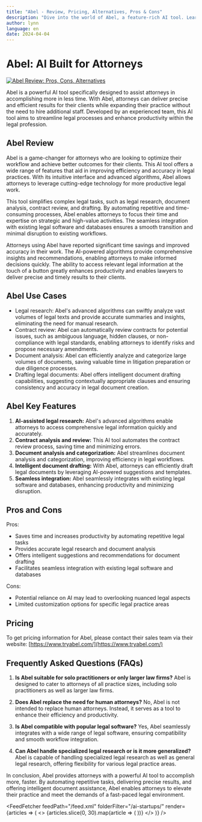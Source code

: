 ```yaml
---
title: "Abel - Review, Pricing, Alternatives, Pros & Cons"
description: "Dive into the world of Abel, a feature-rich AI tool. Learn about its features, pricing, and how it's making an impact. Don't miss out!"
author: lynn
language: en
date: 2024-04-04
---
```

        
# Abel: AI Built for Attorneys


<BlogHeader />


[![Abel Review: Pros, Cons, Alternatives](/ai-startups/abel.png)](https://www.tryabel.com/)



Abel is a powerful AI tool specifically designed to assist attorneys in accomplishing more in less time. With Abel, attorneys can deliver precise and efficient results for their clients while expanding their practice without the need to hire additional staff. Developed by an experienced team, this AI tool aims to streamline legal processes and enhance productivity within the legal profession.

## Abel Review

Abel is a game-changer for attorneys who are looking to optimize their workflow and achieve better outcomes for their clients. This AI tool offers a wide range of features that aid in improving efficiency and accuracy in legal practices. With its intuitive interface and advanced algorithms, Abel allows attorneys to leverage cutting-edge technology for more productive legal work.

This tool simplifies complex legal tasks, such as legal research, document analysis, contract review, and drafting. By automating repetitive and time-consuming processes, Abel enables attorneys to focus their time and expertise on strategic and high-value activities. The seamless integration with existing legal software and databases ensures a smooth transition and minimal disruption to existing workflows.

Attorneys using Abel have reported significant time savings and improved accuracy in their work. The AI-powered algorithms provide comprehensive insights and recommendations, enabling attorneys to make informed decisions quickly. The ability to access relevant legal information at the touch of a button greatly enhances productivity and enables lawyers to deliver precise and timely results to their clients.

## Abel Use Cases

- Legal research: Abel's advanced algorithms can swiftly analyze vast volumes of legal texts and provide accurate summaries and insights, eliminating the need for manual research.
- Contract review: Abel can automatically review contracts for potential issues, such as ambiguous language, hidden clauses, or non-compliance with legal standards, enabling attorneys to identify risks and propose necessary amendments.
- Document analysis: Abel can efficiently analyze and categorize large volumes of documents, saving valuable time in litigation preparation or due diligence processes.
- Drafting legal documents: Abel offers intelligent document drafting capabilities, suggesting contextually appropriate clauses and ensuring consistency and accuracy in legal document creation.

## Abel Key Features

1. **AI-assisted legal research:** Abel's advanced algorithms enable attorneys to access comprehensive legal information quickly and accurately.
2. **Contract analysis and review:** This AI tool automates the contract review process, saving time and minimizing errors.
3. **Document analysis and categorization:** Abel streamlines document analysis and categorization, improving efficiency in legal workflows.
4. **Intelligent document drafting:** With Abel, attorneys can efficiently draft legal documents by leveraging AI-powered suggestions and templates.
5. **Seamless integration:** Abel seamlessly integrates with existing legal software and databases, enhancing productivity and minimizing disruption.

## Pros and Cons

Pros:
- Saves time and increases productivity by automating repetitive legal tasks
- Provides accurate legal research and document analysis
- Offers intelligent suggestions and recommendations for document drafting
- Facilitates seamless integration with existing legal software and databases

Cons:
- Potential reliance on AI may lead to overlooking nuanced legal aspects
- Limited customization options for specific legal practice areas

## Pricing

To get pricing information for Abel, please contact their sales team via their website: [https://www.tryabel.com/](https://www.tryabel.com/)

## Frequently Asked Questions (FAQs)

1. **Is Abel suitable for solo practitioners or only larger law firms?**
   Abel is designed to cater to attorneys of all practice sizes, including solo practitioners as well as larger law firms.

2. **Does Abel replace the need for human attorneys?**
   No, Abel is not intended to replace human attorneys. Instead, it serves as a tool to enhance their efficiency and productivity.

3. **Is Abel compatible with popular legal software?**
   Yes, Abel seamlessly integrates with a wide range of legal software, ensuring compatibility and smooth workflow integration.

4. **Can Abel handle specialized legal research or is it more generalized?**
   Abel is capable of handling specialized legal research as well as general legal research, offering flexibility for various legal practice areas.

In conclusion, Abel provides attorneys with a powerful AI tool to accomplish more, faster. By automating repetitive tasks, delivering precise results, and offering intelligent document assistance, Abel enables attorneys to elevate their practice and meet the demands of a fast-paced legal environment.


<AdComponent />


<FeedFetcher feedPath="/feed.xml" folderFilter="/ai-startups/" render={articles => (
    <>
        <Cards>
            {articles.slice(0, 30).map(article => (
                <Card key={article.link} title={article.title} href={article.link} />
            ))}
        </Cards>
    </>
)} />

